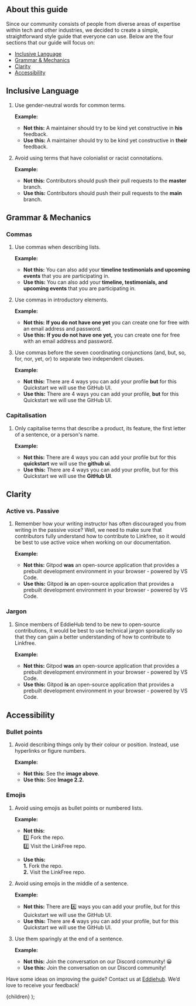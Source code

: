 
## About this guide

Since our community consists of people from diverse areas of expertise within tech and other industries, we decided to create a simple, straightforward style guide that everyone can use. Below are the four sections that our guide will focus on:

- [Inclusive Language](#inclusive-language)
- [Grammar \& Mechanics](#grammar--mechanics)
- [Clarity](#clarity)
- [Accessibility](#accessibility)

## Inclusive Language

1. Use gender-neutral words for common terms.

   **Example:** 
    - **Not this:** A maintainer should try to be kind yet constructive in **his** feedback.
    - **Use this:** A maintainer should try to be kind yet constructive in **their** feedback.

2. Avoid using terms that have colonialist or racist connotations.

   **Example:** 
   - **Not this:** Contributors should push their pull requests to the **master** branch.
   - **Use this:** Contributors should push their pull requests to the **main** branch.

## Grammar & Mechanics

### Commas

1. Use commas when describing lists.

   **Example:** 
   - **Not this:** You can also add your **timeline testimonials and upcoming events** that you are participating in.
   - **Use this:** You can also add your **timeline, testimonials, and upcoming events** that you are participating in.

2. Use commas in introductory elements.

   **Example:** 
   - **Not this:** **If you do not have one yet** you can create one for free with an email address and password.
   - **Use this:** **If you do not have one yet,** you can create one for free with an email address and password.

3. Use commas before the seven coordinating conjunctions (and, but, so, for, nor, yet, or) to separate two independent clauses.

   **Example:** 
   - **Not this:** There are 4 ways you can add your profile **but** for this Quickstart we will use the GitHub UI.
   - **Use this:** There are 4 ways you can add your profile, **but** for this Quickstart we will use the GitHub UI.

### Capitalisation

1. Only capitalise terms that describe a product, its feature, the first letter of a sentence, or a person's name.

   **Example:** 
    - **Not this:** There are 4 ways you can add your profile but for this **quickstart** we will use the **github ui**.
    - **Use this:** There are 4 ways you can add your profile, but for this Quickstart we will use the **GitHub UI**.

## Clarity

### Active vs. Passive

1. Remember how your writing instructor has often discouraged you from writing in the passive voice? Well, we need to make sure that contributors fully understand how to contribute to Linkfree, so it would be best to use active voice when working on our documentation.

   **Example:** 
    - **Not this:** Gitpod **was** an open-source application that provides a prebuilt development environment in your browser - powered by VS Code.
    - **Use this:** Gitpod **is** an open-source application that provides a prebuilt development environment in your browser - powered by VS Code.

### Jargon

1. Since members of EddieHub tend to be new to open-source contributions, it would be best to use technical jargon sporadically so that they can gain a better understanding of how to contribute to Linkfree.

   **Example:** 
    - **Not this:** Gitpod **was** an open-source application that provides a prebuilt development environment in your browser - powered by VS Code.
    - **Use this:** Gitpod **is** an open-source application that provides a prebuilt development environment in your browser - powered by VS Code.

## Accessibility

### Bullet points

1. Avoid describing things only by their colour or position. Instead, use hyperlinks or figure numbers.

   **Example:** 
    - **Not this:** See the **image above**.
    - **Use this:** See **Image 2.2.**

### Emojis

1. Avoid using emojis as bullet points or numbered lists.

   **Example:** 
   - **Not this:** \
   1️⃣ Fork the repo. \
   2️⃣ Visit the LinkFree repo.

   - **Use this:** \
 **1.** Fork the repo. \
 **2️.** Visit the LinkFree repo.

2. Avoid using emojis in the middle of a sentence.

   **Example:** 
    - **Not this:** There are 4️⃣ ways you can add your profile, but for this Quickstart we will use the GitHub UI.
    - **Use this:** There are **4** ways you can add your profile, but for this Quickstart we will use the GitHub UI.

3. Use them sparingly at the end of a sentence.

   **Example:** 
    - **Not this:** Join the conversation on our Discord community! 😀
    - **Use this:** Join the conversation on our Discord community!

Have some ideas on improving the guide? Contact us at [Eddiehub](https://github.com/EddieHubCommunity). We’d love to receive your feedback!

  <DocsLayout title="LinkFree Style Guide">{children}</DocsLayout>
);
